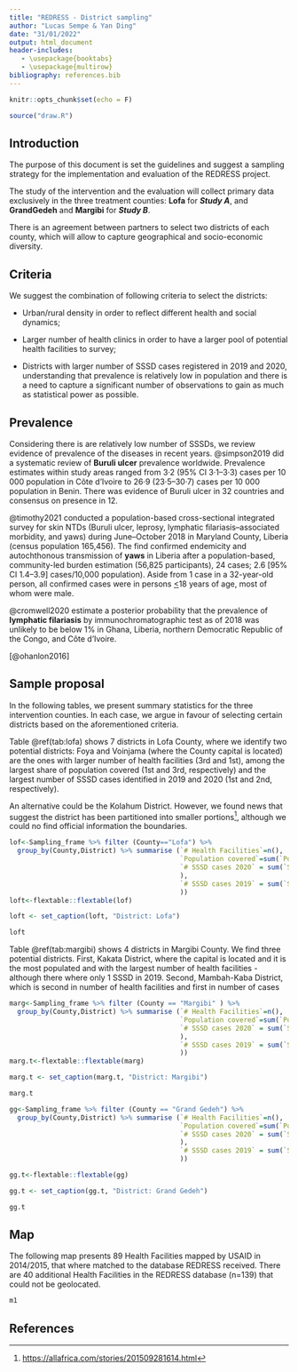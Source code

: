 ```yaml
---
title: "REDRESS - District sampling"
author: "Lucas Sempe & Yan Ding"
date: "31/01/2022"
output: html_document
header-includes:
   - \usepackage{booktabs}
   - \usepackage{multirow}
bibliography: references.bib
---
```


```r
knitr::opts_chunk$set(echo = F)
```

```r

source("draw.R")


```

## Introduction

The purpose of this document is set the guidelines and suggest a sampling strategy for the implementation and evaluation of the REDRESS project.

The study of the intervention and the evaluation will collect primary data exclusively in the three treatment counties: **Lofa** for ***Study A***, and **GrandGedeh** and **Margibi** for ***Study B***.

There is an agreement between partners to select two districts of each county, which will allow to capture geographical and socio-economic diversity.

## Criteria

We suggest the combination of following criteria to select the districts:

-   Urban/rural density in order to reflect different health and social dynamics;

-   Larger number of health clinics in order to have a larger pool of potential health facilities to survey;

-   Districts with larger number of SSSD cases registered in 2019 and 2020, understanding that prevalence is relatively low in population and there is a need to capture a significant number of observations to gain as much as statistical power as possible.

## Prevalence

Considering there is are relatively low number of SSSDs, we review evidence of prevalence of the diseases in recent years. @simpson2019 did a systematic review of **Buruli ulcer** prevalence worldwide. Prevalence estimates within study areas ranged from 3·2 (95% CI 3·1--3·3) cases per 10 000 population in Côte d'Ivoire to 26·9 (23·5--30·7) cases per 10 000 population in Benin. There was evidence of Buruli ulcer in 32 countries and consensus on presence in 12.

@timothy2021 conducted a population-based cross-sectional integrated survey for skin NTDs (Buruli ulcer, leprosy, lymphatic filariasis--associated morbidity, and yaws) during June--October 2018 in Maryland County, Liberia (census population 165,456). The find confirmed endemicity and autochthonous transmission of **yaws** in Liberia after a population-based, community-led burden estimation (56,825 participants), 24 cases; 2.6 \[95% CI 1.4--3.9\] cases/10,000 population). Aside from 1 case in a 32-year-old person, all confirmed cases were in persons [\<]{.ul}18 years of age, most of whom were male.

@cromwell2020 estimate a posterior probability that the prevalence of **lymphatic filariasis** by immunochromatographic test as of 2018 was unlikely to be below 1% in Ghana, Liberia, northern Democratic Republic of the Congo, and Côte d'Ivoire.

[@ohanlon2016]

 
## Sample proposal

In the following tables, we present summary statistics for the three intervention counties. In each case, we argue in favour of selecting certain districts based on the aforementioned criteria.

Table \@ref(tab:lofa) shows 7 districts in Lofa County, where we identify two potential districts: Foya and Voinjama (where the County capital is located) are the ones with larger number of health facilities (3rd and 1st), among the largest share of population covered (1st and 3rd, respectively) and the largest number of SSSD cases identified in 2019 and 2020 (1st and 2nd, respectively).

An alternative could be the Kolahum District. However, we found news that suggest the district has been partitioned into smaller portions[^1], although we could no find official information the boundaries.

[^1]: <https://allafrica.com/stories/201509281614.html>

```r

lof<-Sampling_frame %>% filter (County=="Lofa") %>%
  group_by(County,District) %>% summarise (`# Health Facilities`=n(),
                                           `Population covered`=sum(`Population covered`,na.rm = T),
                                           `# SSSD cases 2020` = sum(`SSSD cases 2020 (total)`,na.rm=T
                                           ),
                                           `# SSSD cases 2019` = sum(`SSSD cases 2019 (total)`,na.rm=T
                                           ))
loft<-flextable::flextable(lof)

loft <- set_caption(loft, "District: Lofa")

loft

```

Table \@ref(tab:margibi) shows 4 districts in Margibi County. We find three potential districts. First, Kakata District, where the capital is located and it is the most populated and with the largest number of health facilities - although there where only 1 SSSD in 2019. Second, Mambah-Kaba District, which is second in number of health facilities and first in number of cases

```r

marg<-Sampling_frame %>% filter (County == "Margibi" ) %>%
  group_by(County,District) %>% summarise (`# Health Facilities`=n(),
                                           `Population covered`=sum(`Population covered`,na.rm = T),
                                           `# SSSD cases 2020` = sum(`SSSD cases 2020 (total)`,na.rm=T
                                           ),
                                           `# SSSD cases 2019` = sum(`SSSD cases 2019 (total)`,na.rm=T
                                           ))
marg.t<-flextable::flextable(marg)

marg.t <- set_caption(marg.t, "District: Margibi")

marg.t

```

```r

gg<-Sampling_frame %>% filter (County == "Grand Gedeh") %>%
  group_by(County,District) %>% summarise (`# Health Facilities`=n(),
                                           `Population covered`=sum(`Population covered`,na.rm = T),
                                           `# SSSD cases 2020` = sum(`SSSD cases 2020 (total)`,na.rm=T
                                           ),
                                           `# SSSD cases 2019` = sum(`SSSD cases 2019 (total)`,na.rm=T
                                           ))

gg.t<-flextable::flextable(gg)

gg.t <- set_caption(gg.t, "District: Grand Gedeh")

gg.t


```

## Map

The following map presents 89 Health Facilities mapped by USAID in 2014/2015, that where matched to the database REDRESS received. There are 40 additional Health Facilities in the REDRESS database (n=139) that could not be geolocated.

```r

m1

```

## References
